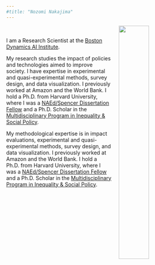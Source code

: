 ```yaml
---
#title: "Nozomi Nakajima"
---
```

<link rel="stylesheet" href=https://cdn.rawgit.com/jpswalsh/academicons/master/css/academicons.min.css type="text/css">

<img src="images/nozomi.jpg" style="width:40%; margin-left: 20px" align="right">

\  

I am a Research Scientist at the [Boston Dynamics AI Institute](https://theaiinstitute.com/). 

My research studies the impact of policies and technologies aimed to improve society. I have expertise in experimental and quasi-experimental methods, survey design, and data visualization. I previously worked at Amazon and the World Bank. I hold a Ph.D. from Harvard University, where I was a [NAEd/Spencer Dissertation Fellow](https://naeducation.org/2021-naed-spencer-dissertation-fellows/) and a Ph.D. Scholar in the [Multidisciplinary Program in Inequality & Social Policy](https://inequality.hks.harvard.edu/people/nozomi-nakajima). 

My methodological expertise is in impact evaluations, experimental and quasi-experimental methods, survey design, and data visualization. I previously worked at Amazon and the World Bank. I hold a Ph.D. from Harvard University, where I was a [NAEd/Spencer Dissertation Fellow](https://naeducation.org/2021-naed-spencer-dissertation-fellows/) and a Ph.D. Scholar in the [Multidisciplinary Program in Inequality & Social Policy](https://inequality.hks.harvard.edu/people/nozomi-nakajima). 




